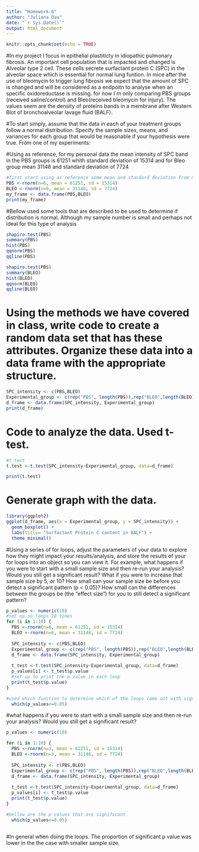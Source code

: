 ```yaml
---
title: "Homework-6"
author: "Juliana Dau"
date: "`r Sys.Date()`"
output: html_document
---
```


```r
knitr::opts_chunk$set(echo = TRUE)
```
#In my project I focus in epithelial plastiticty in idiopathic pulmonary fibrosis. An important cell population that is impacted and changed is Alveolar type 2 cell. These cells secrete surfactant protein C (SPC) in the alveolar space which is essential for normal lung funtion. In mice after the use of bleomycin to trigger lung fibrosis we expect that the amount of SPC is changed and will be considered as a endpoitn to analyse when an specific oxidoreductase is missing. for now I`m only comparing PBS groups (received saline/control) and Bleo(received bleomycin for injury). The values seem are the density of proteins bands in a membrane after Western Blot of bronchoalveolar lavage fluid (BALF).  


#To start simply, assume that the data in each of your treatment groups follow a normal distribution. Specify the sample sizes, means, and variances for each group that would be reasonable if your hypothesis were true. From one of my experiments:

#Using as reference, for my personal data the  mean intensity of SPC band in the PBS groups is 61251 whith standard deviation of 15314 and for Bleo group mean 31146 and standard deviation of 7724
```r
#first start using as reference some mean and standard deviation from my experiments
PBS <-rnorm(n=6, mean = 61251, sd = 15314)
BLEO <-rnorm(n=6, mean = 31146, sd = 7724)
my_frame <- data.frame(PBS,BLEO)
print(my_frame)

```
#Bellow used some tools that are described to be used to determine if distribution is normal. Although my sample number is small and perhaps not ideal for this type of analysis
```R
shapiro.test(PBS)
summary(PBS)
hist(PBS)
qqnorm(PBS)
qqline(PBS)


```


```r
shapiro.test(PBS)
summary(BLEO)
hist(BLEO)
qqnorm(BLEO)
qqline(BLEO)


```

# Using the methods we have covered in class, write code to create a random data set that has these attributes. Organize these data into a data frame with the appropriate structure. 
```r

SPC_intensity <- c(PBS,BLEO)
Experimental_group <- c(rep("PBS", length(PBS)),rep("BLEO",length(BLEO)))
d_frame <- data.frame(SPC_intensity, Experimental_group)
print(d_frame)

```
# Code to analyze the data. Used t-test. 
```r
#t_test
t.test <-t.test(SPC_intensity~Experimental_group, data=d_frame)

print(t.test)
```
# Generate graph with the data. 
```r
library(ggplot2)
ggplot(d_frame, aes(x = Experimental_group, y = SPC_intensity)) +
  geom_boxplot() +
  labs(title= "Surfactant Protein C content in BALF") +
  theme_minimal()
```

#Using a series of for loops, adjust the parameters of your data to explore how they might impact your results/analysis, and store the results of your for loops into an object so you can view it. For example, what happens if you were to start with a small sample size and then re-run your analysis? Would you still get a significant result? What if you were to increase that sample size by 5, or 10? How small can your sample size be before you detect a significant pattern (p < 0.05)? How small can the differences between the groups be (the “effect size”) for you to still detect a significant pattern?

```r
p_values <- numeric(10)
#set up so loops 10 times
for (i in 1:10) {
  PBS <-rnorm(n=6, mean = 61251, sd = 15314)
  BLEO <-rnorm(n=6, mean = 31146, sd = 7724)
  
  SPC_intensity <- c(PBS,BLEO)
  Experimental_group <- c(rep("PBS", length(PBS)),rep("BLEO",length(BLEO))) 
  d_frame <- data.frame(SPC_intensity, Experimental_group)
  
  t_test <-t.test(SPC_intensity~Experimental_group, data=d_frame)
  p_values[i] <- t_test$p.value
  #set up to print the p.value in each loop 
  print(t_test$p.value)
}

#used which function to determine which of the loops came out with significant value (<0.05)
  which(p_values<=0.05)

```

#what happens if you were to start with a small sample size and then re-run your analysis? Would you still get a significant result? 
```r
p_values <- numeric(10)

for (i in 1:10) {
  PBS <-rnorm(n=3, mean = 61251, sd = 15314)
  BLEO <-rnorm(n=3, mean = 31146, sd = 7724)
  
  SPC_intensity <- c(PBS,BLEO)
  Experimental_group <- c(rep("PBS", length(PBS)),rep("BLEO",length(BLEO))) 
  d_frame <- data.frame(SPC_intensity, Experimental_group)
  
  t_test <-t.test(SPC_intensity~Experimental_group, data=d_frame)
  p_values[i] <- t_test$p.value
  print(t_test$p.value)
}

#bellow are the p values that are significant
  which(p_values<=0.05)
  
```

#In general when doing the loops. The proportion of significant p value was lower in the the case with smaller sample size. 
